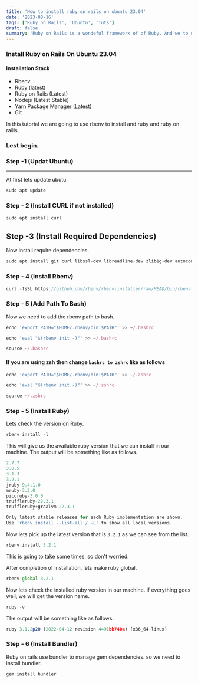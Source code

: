 ```yaml
---
title: 'How to install ruby on rails on ubuntu 23.04'
date: '2023-08-16'
tags: ['Ruby on Rails', 'Ubuntu', 'Tuts']
draft: false
summary: 'Ruby on Rails is a wondeful framework of of Ruby. And we to use this we have to install ruby and ruby on rails into our machine. So lets hopinto the terminal and see how to install ruby on rails on ubuntu 23.04. As i am using Ubuntu 23.04.'
---
```



### Install Ruby on Rails On Ubuntu 23.04

#### Installation Stack
  - Rbenv
  - Ruby (latest)
  - Ruby on Rails (Latest)
  - Nodejs (Latest Stable)
  - Yarn Package Manager (Latest)
  - Git

In this tutorial we are going to use rbenv to install and ruby and ruby on raills.

### Lest begin.

### Step -1 (Updat Ubuntu)
---
At first lets update ubutu.

```jsx
sudo apt update
```

### Step - 2 (Install CURL if not installed)


```jsx
sudo apt install curl
```

Step -3 (Install Required Dependencies)
---
Now install require dependencies.

```jsx
sudo apt install git curl libssl-dev libreadline-dev zlib1g-dev autoconf bison build-essential libyaml-dev libreadline-dev libncurses5-dev libffi-dev libgdbm-dev
```

### Step - 4 (Install Rbenv)

```jsx
curl -fsSL https://github.com/rbenv/rbenv-installer/raw/HEAD/bin/rbenv-installer | bash
```

### Step - 5 (Add Path To Bash)

Now we need to add the rbenv path to bash.

```jsx
echo 'export PATH="$HOME/.rbenv/bin:$PATH"' >> ~/.bashrc
```
```jsx
echo 'eval "$(rbenv init -)"' >> ~/.bashrc
```

```jsx
source ~/.bashrc
```

#### If you are using zsh then change `bashrc to zshrc` like as follows

```jsx
echo 'export PATH="$HOME/.rbenv/bin:$PATH"' >> ~/.zshrc
```
```jsx
echo 'eval "$(rbenv init -)"' >> ~/.zshrc
```
```jsx
source ~/.zshrc
```


### Step - 5 (Install Ruby)

Lets check the version on Ruby.

```jsx
rbenv install -l
```
This will give us the available ruby version that we can install in our machine. The output will be something like as follows.

```jsx
2.7.7
3.0.5
3.1.3
3.2.1
jruby-9.4.1.0
mruby-3.2.0
picoruby-3.0.0
truffleruby-22.3.1
truffleruby+graalvm-22.3.1

Only latest stable releases for each Ruby implementation are shown.
Use 'rbenv install --list-all / -L' to show all local versions.
```

Now lets pick up the latest version that is `3.2.1` as we can see from the list.

```jsx
rbenv install 3.2.1
```
This is going to take some times, so don't worried.

After completion of installation, lets make ruby global.

```jsx
rbenv global 3.2.1
```

Now lets check the installed ruby version in our machine. if everything goes well, we will get the version name.

```jsx
ruby -v
```

The output will be something like as follows. 
```jsx
ruby 3.1.2p20 (2022-04-12 revision 4491bb740a) [x86_64-linux]
```



### Step - 6 (Install Bundler)

Ruby on rails use bundler to manage gem dependencies. so we need to install bundler.

```jsx
gem install bundler
```
